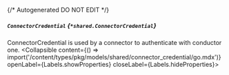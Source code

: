 {/* Autogenerated DO NOT EDIT  */}

##### `ConnectorCredential` *{`*shared.ConnectorCredential`}*
ConnectorCredential is used by a connector to authenticate with conductor one.
<Collapsible content={() => import('/content/types/pkg/models/shared/connector_credential/go.mdx')} openLabel={Labels.showProperties} closeLabel={Labels.hideProperties}>
</Collapsible>


